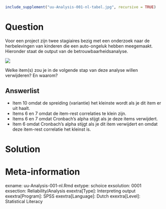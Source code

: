 ```r
include_supplement("uu-Analysis-001-nl-tabel.jpg", recursive = TRUE)
```



Question
========
  
Voor een project zijn twee stagiaires bezig met een onderzoek naar de herbelevingen van kinderen die een auto-ongeluk hebben meegemaakt. Hieronder staat de output van de betrouwbaarheidsanalyse.

![](uu-Analysis-001-nl-tabel.jpg)

Welke item(s) zou je in de volgende stap van deze analyse willen verwijderen? En waarom?
  
Answerlist
----------
* Item 10 omdat de spreiding (variantie) het kleinste wordt als je dit item er uit haalt.
* Items 6 en 7 omdat de item-rest correlaties te klein zijn. 
* Items 6 en 7 omdat Cronbach’s alpha stijgt als je deze items verwijdert. 
* Item 6 omdat Cronbach’s alpha stijgt als je dit item verwijdert en omdat deze item-rest correlatie het kleinst is. 

Solution
========
  


Meta-information
================
exname: uu-Analysis-001-nl.Rmd
extype: schoice
exsolution: 0001
exsection: Reliability/Analysis
exextra[Type]: Interpreting output
exextra[Program]: SPSS
exextra[Language]: Dutch
exextra[Level]: Statistical Literacy
